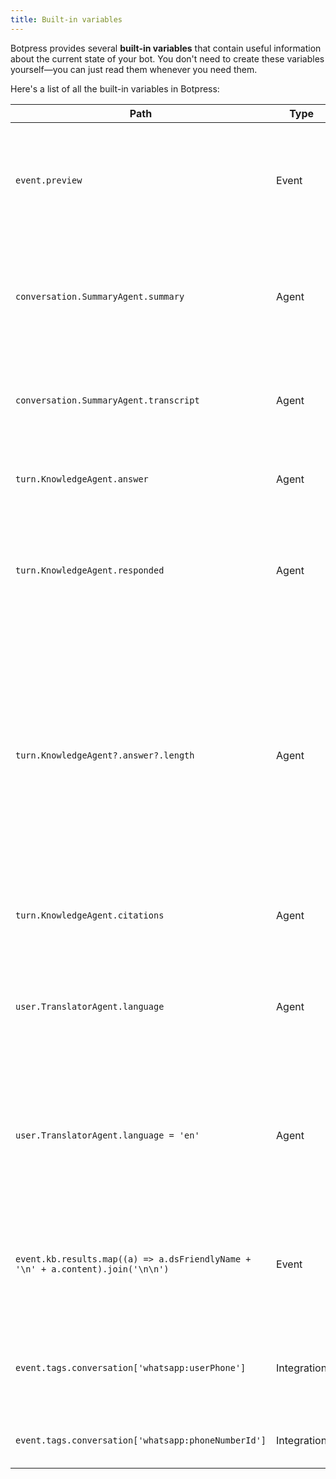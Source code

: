 ```yaml
---
title: Built-in variables
---
```


Botpress provides several **built-in variables** that contain useful information about the current state of your bot. You don't need to create these variables yourself—you can just read them whenever you need them.

Here's a list of all the built-in variables in Botpress:

| Path                                                                            | Type        | Description                                                                                                                                                                                                                                  |
| ------------------------------------------------------------------------------- | ----------- | -------------------------------------------------------------------------------------------------------------------------------------------------------------------------------------------------------------------------------------------- |
| `event.preview`                                                                 | Event       | The last message sent by the user. It will be replaced every time there is a new message.                                                                                                                                                    |
| `conversation.SummaryAgent.summary`                                             | Agent       | Summary of the conversation created by the [Summary Agent](/learn/reference/agents/summary-agent). It's an explanation of what happened.                                                                                                              |
| `conversation.SummaryAgent.transcript`                                          | Agent       | Transcript of the conversation going back a certain amount of turns.                                                                                                                                                                         |
| `turn.KnowledgeAgent.answer`                                                    | Agent       | The answer provided by the [Knowledge Agent](/learn/reference/agents/knowledge-agent)                                                                                                                                                                 |
| `turn.KnowledgeAgent.responded`                                                 | Agent       | Whether the Knowledge Agent has responded automatically to a user question. Its value will be `true` or `false`                                                                                                                              |
| `turn.KnowledgeAgent?.answer?.length`                                           | Agent       | The amount of characters in the Knowledge answer. Use this in an [Expression](/learn/reference/cards/flow-logic#expression) to check if there is an answer in the KB. Optionally add `!` to start of the code in order to check if there WASN'T an answer. |
| `turn.KnowledgeAgent.citations`                                                 | Agent       | A list of citations for the Knowledge answer.                                                                                                                                                                                                |
| `user.TranslatorAgent.language`                                                 | Agent       | The current user language code in ISO 639-1 format. [More about the Translator Agent](/learn/reference/agents/translator-agent)                                                                                                                        |
| `user.TranslatorAgent.language = 'en'`                                          | Agent       | This code snippet set's the user language to English. Replace with any language code in the ISO 639-1 format                                                                                                                                 |
| `event.kb.results.map((a) => a.dsFriendlyName + '\n' + a.content).join('\n\n')` | Event       | This code snippet returns the raw content that generated the final Knowledge answer.                                                                                                                                                         |
| `event.tags.conversation['whatsapp:userPhone']`                                 | Integration | The user's phone number on WhatsApp. Includes the international code.                                                                                                                                                                        |
| `event.tags.conversation['whatsapp:phoneNumberId']`                             | Integration | The phone number ID of the bot on WhatsApp.
